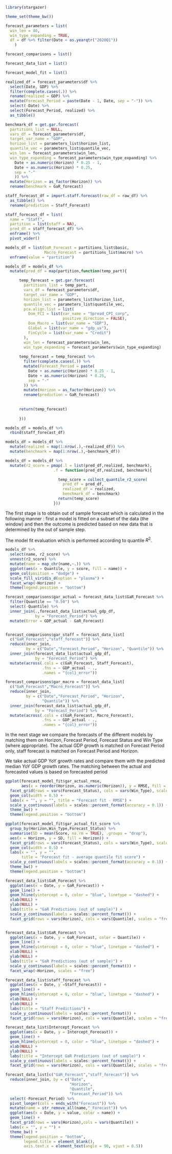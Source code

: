 
```r

library(stargazer)

```


```r

theme_set(theme_bw())

forecast_parameters = list(
  win_len = 40,
  win_type_expanding = TRUE,
  df = df %>% filter(Date < as.yearqtr("2020Q1"))
    )

forecast_comparisons = list()

forecast_data_list = list()

forecast_model_fit = list()

```


<!-- Forecasts: GaR, staff, Macro -->


```r

realized_df = forecast_parameters$df %>% 
  select(Date, GDP) %>% 
  filter(complete.cases(.)) %>% 
  rename(realized = GDP) %>% 
  mutate(Forecast_Period = paste(Date - 1, Date, sep = "-")) %>% 
  select(-Date) %>% 
  select(Forecast_Period, realized) %>% 
  as_tibble()

benchmark_df = get.gar.forecast(
  partitions_list = NULL,
  vars_df = forecast_parameters$df,
  target_var_name = "GDP",
  horizon_list = parameters_list$horizon_list,
  quantile_vec = parameters_list$quantile_vec,
  win_len = forecast_parameters$win_len,
  win_type_expanding = forecast_parameters$win_type_expanding) %>%          mutate(Forecast_Period = paste(
    Date + as.numeric(Horizon) * 0.25 - 1,
    Date + as.numeric(Horizon) * 0.25,
    sep = "-"
    )) %>%
  mutate(Horizon = as_factor(Horizon)) %>% 
  rename(benchmark = GaR_forecast)

staff_forecast_df = import.staff.forecast(raw_df = raw_df) %>% 
  as_tibble() %>% 
  rename(prediction = Staff_Forecast)

staff_forecast_df = list(
  name = "Staff",
  partition = list(staff = NA),
  pred_df = staff_forecast_df) %>% 
  enframe() %>% 
  pivot_wider()

```



```r

models_df = list(GaR_Forecast = partitions_list$basic,
                 Macro_Forecast = partitions_list$macro) %>% 
  enframe(value = "partition")

models_df = models_df %>%
  mutate(pred_df = map(partition,function(temp_part){

      temp_forecast = get.gar.forecast(
        partitions_list = temp_part,
        vars_df = forecast_parameters$df,
        target_var_name = "GDP",
        horizon_list = parameters_list$horizon_list,
        quantile_vec = parameters_list$quantile_vec,
        pca.align.list = list(
          Dom_FCI = list(var_name = "Spread_CPI_corp",
                         positive_direction = FALSE),
          Dom_Macro = list(var_name = "GDP"),
          Global = list(var_name = "gdp_us"),
          FinCycle = list(var_name = "Credit")
        ),
        win_len = forecast_parameters$win_len,
        win_type_expanding = forecast_parameters$win_type_expanding)
      
      temp_forecast = temp_forecast %>% 
        filter(complete.cases(.)) %>%
        mutate(Forecast_Period = paste(
          Date + as.numeric(Horizon) * 0.25 - 1,
          Date + as.numeric(Horizon) * 0.25,
          sep = "-"
        )) %>%
        mutate(Horizon = as_factor(Horizon)) %>% 
        rename(prediction = GaR_forecast)
        
        
      return(temp_forecast)
      
      }))

models_df = models_df %>% 
  rbind(staff_forecast_df)

models_df = models_df %>% 
  mutate(realized = map(1:nrow(.),~realized_df)) %>% 
  mutate(benchmark = map(1:nrow(.),~benchmark_df))


```


```r

models_df = models_df %>% 
  mutate(r2_score = pmap(.l = list(pred_df,realized, benchmark),
                     .f = function(pred_df,realized, benchmark){

                       temp_score = collect_quantile_r2_score(
                         pred_df = pred_df,
                         realized_df = realized,
                         benchmark_df = benchmark)
                       return(temp_score)
                     }))

```



The first stage is to obtain out of sample forecast which is calculated in the following manner : first a model is fitted on a subset of the data (the window) and then the outcome is predicted based on new data that is determined by the out of sample step.


<!-- Model fit evaluation -->


The model fit evaluation which is performed according to quantile $R^{2}$.


```r


models_df %>% 
  select(name, r2_score) %>% 
  unnest(r2_score) %>% 
  mutate(name = map_chr(name,~.)) %>% 
  ggplot(aes(x = Quantile, y = score, fill = name)) + 
  geom_col(position = "dodge") + 
  scale_fill_viridis_d(option = "plasma") + 
  facet_wrap(~Horizon) + 
  theme(legend.position = "bottom")

```


<!-- Comparisons: gar vs actual, gar vs macro (rmse and quantile fit), gar vs staff -->


```r

forecast_comparisons$gar_actual = forecast_data_list$GaR_Forecast %>% 
  filter(Quantile == "0.50") %>% 
  select(-Quantile) %>% 
  inner_join(.,forecast_data_list$actual_gdp_df,
             by = "Forecast_Period") %>% 
  mutate(Error = GDP_actual - GaR_Forecast)



```


```r

forecast_comparisons$gar_staff = forecast_data_list[
  c("GaR_Forecast","staff_forecast")] %>% 
  reduce(inner_join,
         by = c("Date","Forecast_Period", "Horizon", "Quantile")) %>% 
  inner_join(forecast_data_list$actual_gdp_df,
             by = "Forecast_Period") %>% 
  mutate(across(.cols = c(GaR_Forecast, Staff_Forecast),
                .fns = ~ GDP_actual - .,
                .names = "{col}_error"))

```


```r

forecast_comparisons$gar_macro = forecast_data_list[
  c("GaR_Forecast","Macro_Forecast")] %>% 
  reduce(inner_join,
         by = c("Date","Forecast_Period", "Horizon",
                "Quantile")) %>% 
  inner_join(forecast_data_list$actual_gdp_df,
             by = "Forecast_Period") %>% 
  mutate(across(.cols = c(GaR_Forecast, Macro_Forecast),
                .fns = ~ GDP_actual - .,
                .names = "{col}_error"))

```


In the next stage we compare the forecasts of the different models by matching them on Horizon, Forecast Period, Forecast Status and Win Type (where appropriate). The actual GDP growth is matched on Forecast Period only, staff forecast is matched on Forecast Period and Horizon.


\subsection{Comparison to actual GDP}

We take actual GDP YoY growth rates and compare them with the predicted median YoY GDP growth rates. The matching between the actual and forecasted values is based on
forecasted period

```r

ggplot(forecast_model_fit$gar_actual_rmse,
       aes(x = reorder(Horizon, as.numeric(Horizon)), y = RMSE, fill = Horizon)) + 
  facet_grid(rows = vars(Forecast_Status), cols = vars(Win_Type), scales = "free_y") + 
  geom_col(width = 0.5) + 
  labs(x = "", y = "", title = "Forecast fit - RMSE") + 
  scale_y_continuous(labels = scales::percent_format(accuracy = 0.1)) + 
  theme_bw() + 
  theme(legend.position = "bottom")

```


```r


ggplot(forecast_model_fit$gar_actual_fit_score %>% 
  group_by(Horizon,Win_Type,Forecast_Status) %>% 
  summarise(SD = mean(Score, na.rm = TRUE), .groups = "drop"),
  aes(x = Horizon, y = SD, fill = Horizon)) + 
  facet_grid(rows = vars(Forecast_Status), cols = vars(Win_Type), scales = "free_y") + 
  geom_col(width = 0.5) + 
  labs(x = "", y = "",
       title = "Forecast fit - average quantile fit score") + 
  scale_y_continuous(labels = scales::percent_format(accuracy = 0.1)) + 
  theme_bw() + 
  theme(legend.position = "bottom")


```



\section{Residuals analysis}

```r

forecast_data_list$GaR_Forecast %>% 
  ggplot(aes(x = Date, y = GaR_Forecast)) + 
  geom_line() + 
  geom_hline(yintercept = 0, color = "blue", linetype = "dashed") + 
  xlab(NULL) + 
  ylab(NULL) + 
  labs(title = "GaR Predictions (out of sample)") + 
  scale_y_continuous(labels = scales::percent_format()) + 
  facet_grid(rows = vars(Horizon), cols = vars(Quantile), scales = "free")


forecast_data_list$GaR_Forecast %>% 
  ggplot(aes(x = Date, y = GaR_Forecast, color = Quantile)) + 
  geom_line() + 
  geom_hline(yintercept = 0, color = "blue", linetype = "dashed") + 
  xlab(NULL) + 
  ylab(NULL) + 
  labs(title = "GaR Predictions (out of sample)") + 
  scale_y_continuous(labels = scales::percent_format()) + 
  facet_wrap(~Horizon, scales = "free")
```


```r

forecast_data_list$staff_forecast %>% 
  ggplot(aes(x = Date, y =Staff_Forecast)) + 
  geom_line() + 
  geom_hline(yintercept = 0, color = "blue", linetype = "dashed") + 
  xlab(NULL) + 
  ylab(NULL) + 
  labs(title = "Staff Predictions") + 
  scale_y_continuous(labels = scales::percent_format()) + 
  facet_grid(rows = vars(Horizon), cols = vars(Quantile), scales = "free")
```


```r

forecast_data_list$Intercept_Forecast %>% 
  ggplot(aes(x = Date, y = Intercept_Forecast)) + 
  geom_line() + 
  geom_hline(yintercept = 0, color = "blue", linetype = "dashed") + 
  xlab(NULL) + 
  ylab(NULL) + 
  labs(title = "Intercept GaR Predictions (out of sample)") + 
  scale_y_continuous(labels = scales::percent_format()) + 
  facet_grid(rows = vars(Horizon), cols = vars(Quantile), scales = "free")
```


```r

forecast_data_list[c("GaR_Forecast","staff_forecast")] %>% 
  reduce(inner_join, by = c("Date",
                            "Horizon",
                            "Quantile",
                            "Forecast_Period")) %>% 
  select(-Forecast_Period) %>% 
  pivot_longer(cols = ends_with("Forecast")) %>% 
  mutate(name = str_remove_all(name,"_Forecast")) %>% 
  ggplot(aes(x = Date, y = value, color = name)) + 
  geom_line() + 
  facet_grid(rows = vars(Horizon),cols = vars(Quantile)) + 
  labs(x = "", y = "") + 
  theme_bw() + 
  theme(legend.position = "bottom",
        legend.title = element_blank(),
        axis.text.x = element_text(angle = 90, vjust = 0.5))

```

